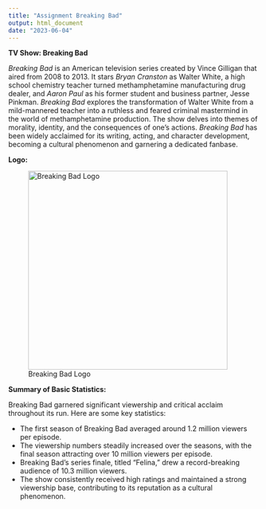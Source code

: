 ```yaml
---
title: "Assignment Breaking Bad"
output: html_document
date: "2023-06-04"
---
```


**TV Show: Breaking Bad**

*Breaking Bad* is an American television series created by Vince Gilligan that aired from 2008 to 2013. It stars *Bryan Cranston* as Walter White, a high school chemistry teacher turned methamphetamine manufacturing drug dealer, and *Aaron Paul* as his former student and business partner, Jesse Pinkman. *Breaking Bad* explores the transformation of Walter White from a mild-mannered teacher into a ruthless and feared criminal mastermind in the world of methamphetamine production. The show delves into themes of morality, identity, and the consequences of one's actions. *Breaking Bad* has been widely acclaimed for its writing, acting, and character development, becoming a cultural phenomenon and garnering a dedicated fanbase.

**Logo:**

![Breaking Bad Logo](Breaking_Bad_logo.svg.png){width=400}

**Summary of Basic Statistics:**

Breaking Bad garnered significant viewership and critical acclaim throughout its run. Here are some key statistics:

- The first season of Breaking Bad averaged around 1.2 million viewers per episode.
- The viewership numbers steadily increased over the seasons, with the final season attracting over 10 million viewers per episode.
- Breaking Bad's series finale, titled "Felina," drew a record-breaking audience of 10.3 million viewers.
- The show consistently received high ratings and maintained a strong viewership base, contributing to its reputation as a cultural phenomenon.

